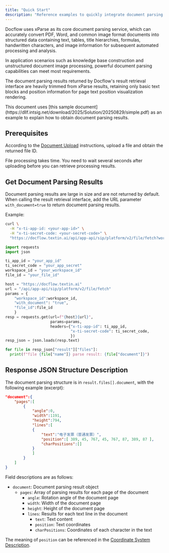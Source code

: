 ```yaml
---
title: "Quick Start"
description: "Reference examples to quickly integrate document parsing functionality with APIs"
---
```



<Tip>
  Docflow uses xParse as its core document parsing service, which can accurately convert PDF, Word, and common image format documents into structured data containing text, tables, title hierarchies, formulas, handwritten characters, and image information for subsequent automated processing and analysis.

  In application scenarios such as knowledge base construction and unstructured document image processing, powerful document parsing capabilities can meet most requirements.

  The document parsing results returned by Docflow's result retrieval interface are heavily trimmed from xParse results, retaining only basic text blocks and position information for page text position visualization rendering.
</Tip>

<Tip>
  This document uses [this sample document](https://dllf.intsig.net/download/2025/Solution/20250829/simple.pdf) as an example to explain how to obtain document parsing results.
</Tip>

## Prerequisites

According to the [Document Upload](../01-upload/quickstart#upload-single-file) instructions, upload a file and obtain the returned file ID.

<Tip>
  File processing takes time. You need to wait several seconds after uploading before you can retrieve processing results.
</Tip>

## Get Document Parsing Results

Document parsing results are large in size and are not returned by default.\
When calling the result retrieval interface, add the URL parameter `with_document=true` to return document parsing results.

Example:

<CodeGroup>

```bash curl icon=terminal wrap
curl \
  -H "x-ti-app-id: <your-app-id>" \
  -H "x-ti-secret-code: <your-secret-code>" \
  "https://docflow.textin.ai/api/app-api/sip/platform/v2/file/fetch?workspace_id=<your-workspace-id>&file_id=<your-file-id>&with_document=true"
```


```python Python expandable {13} icon=python lines
import requests
import json

ti_app_id = "your_app_id"
ti_secret_code = "your_app_secret"
workspace_id = "your_workspace_id"
file_id = "your_file_id"

host = "https://docflow.textin.ai"
url = "/api/app-api/sip/platform/v2/file/fetch"
params = {
    "workspace_id":workspace_id, 
    "with_document": "true", 
    "file_id":file_id
    }
resp = requests.get(url=f"{host}{url}", 
                    params=params,
                    headers={"x-ti-app-id": ti_app_id,
                             "x-ti-secret-code": ti_secret_code,
                             })
resp_json = json.loads(resp.text)

for file in resp_json["result"]["files"]:
  print(f"file {file["name"]} parse result: {file["document"]}")
```

</CodeGroup>

## Response JSON Structure Description

The document parsing structure is in `result.files[].document`, with the following example (excerpt):

```json expandable
"document":{
    "pages":[
        {
            "angle":0,
            "width":1191,
            "height":794,
            "lines":[
            {
                "text":"电子发票（普通发票）",
                "position":[ 389, 45, 767, 45, 767, 87, 389, 87 ],
                "charPositions":[]
            }
            ]
        }
    ]
}
```

Field descriptions are as follows:

- `document`: Document parsing result object
  - `pages`: Array of parsing results for each page of the document
    - `angle`: Rotation angle of the document page
    - `width`: Width of the document page
    - `height`: Height of the document page
    - `lines`: Results for each text line in the document
      - `text`: Text content
      - `position`: Text coordinates
      - `charPositions`: Coordinates of each character in the text

The meaning of `position` can be referenced in the [Coordinate System Description](./coordinate).
